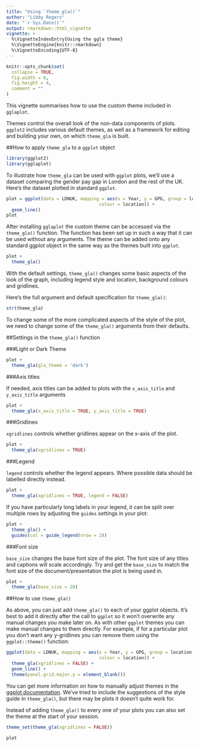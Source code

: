 ```yaml
---
title: "Using `theme_gla()`"
author: "Libby Rogers"
date: "`r Sys.Date()`"
output: rmarkdown::html_vignette
vignette: >
  %\VignetteIndexEntry{Using the ggla theme}
  %\VignetteEngine{knitr::rmarkdown}
  %\VignetteEncoding{UTF-8}
---
```


```r
knitr::opts_chunk$set(
  collapse = TRUE,
  fig.width = 6,
  fig.height = 4,
  comment = ""
)
```

This vignette summarises how to use the custom theme included in `gglaplot`.

Themes control the overall look of the non-data components of plots. `ggplot2` includes various default themes, as well as a framework for editing and building your own, on which `theme_gla` is built.

##How to apply  `theme_gla` to a `ggplot` object


```r
library(ggplot2)
library(gglaplot)
```

To illustrate how `theme_gla` can be used with `ggplot` plots, we'll use a dataset comparing the gender pay gap in London and the rest of the UK. Here's the dataset plotted in standard `ggplot`.



```r
plot = ggplot(data = LDNUK, mapping = aes(x = Year, y = GPG, group = location, 
                                   colour = location)) +
  geom_line()
plot
```


After installing `gglaplot` the custom theme can be accessed via the `theme_gla()` function.
The function has been set up in such a way that it can be used without any arguments. The theme can be added onto any standard ggplot object in the same way as the themes built into `ggplot`.


```r
plot + 
  theme_gla()
```

With the default settings, `theme_gla()` changes some basic aspects of the look of the graph, including legend style and location, background colours and gridlines.

Here's the full argument and default specification for `theme_gla()`:

```r
str(theme_gla)
```

To change some of the more complicated aspects of the style of the plot, we need to change some of the `theme_gla()` arguments from their defaults.

##Settings in the `theme_gla()` function

###Light or Dark Theme


```r
plot + 
  theme_gla(gla_theme = 'dark')
```

###Axis titles

If needed, axis titles can be added to plots with the `x_axis_title` and `y_axis_title` arguments

```r
plot +
  theme_gla(x_axis_title = TRUE, y_axis_title = TRUE)
```



###Gridlines

`xgridlines` controls whether gridlines appear on the x-axis of the plot.

```r
plot +
  theme_gla(xgridlines = TRUE)
```


###Legend

`legend` controls whether the legend appears. Where possible data should be labelled directly instead.

```r
plot +
  theme_gla(xgridlines = TRUE, legend = FALSE)
```

If you have particularly long labels in your legend, it can be split over multiple rows by adjusting the `guides` settings in your plot:

```r
plot +
  theme_gla() + 
  guides(col = guide_legend(nrow = 2))
```


###Font size

`base_size` changes the base font size of the plot. The font size of any titles and captions will scale accordingly. Try and get the `base_size` to match the font size of the document/presentation the plot is being used in.

```r
plot +
  theme_gla(base_size = 20)
```

##How to use `theme_gla()`

As above, you can just add `theme_gla()` to each of your ggplot objects. It's best to add it directly after the call to `ggplot` so it won't overwrite any manual changes you make later on. As with other `ggplot` themes you can make manual changes to them directly. For example, if for a particular plot you don't want any y-gridlines you can remove them using the `ggplot::theme()` function:

```r
ggplot(data = LDNUK, mapping = aes(x = Year, y = GPG, group = location, 
                                   colour = location)) +
  theme_gla(xgridlines = FALSE) +
  geom_line() +
  theme(panel.grid.major.y = element_blank())
```

You can get more information on how to manually adjust themes in the [ggplot documentation](https://ggplot2.tidyverse.org/reference/theme.html). We've tried to include the suggestions of the style guide in `theme_gla()`, but there may be plots it doesn't quite work for.

Instead of adding `theme_gla()` to every one of your plots you can also set the theme at the start of your session.

```r
theme_set(theme_gla(xgridlines = FALSE))
          
plot
```




